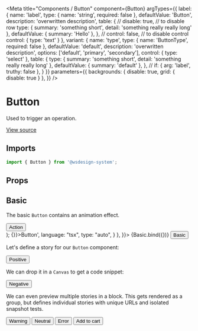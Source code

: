 
<Meta
  title="Components / Button"
  component={Button}
  argTypes={{
    label: {
      name: 'label',
      type: { name: 'string', required: false },
      defaultValue: 'Button',
      description: 'overwritten description',
      table: {
        // disable: true, // to disable row
        type: {
          summary: 'something short',
          detail: 'something really really long'
        },
        defaultValue: { summary: 'Hello' },
      },
      // control: false, // to disable control
      control: {
        type: 'text'
      }
    },
    variant: {
      name: 'type',
      type: { name: 'ButtonType', required: false },
      defaultValue: 'default',
      description: 'overwritten description',
      options: ['default', 'primary', 'secondary'],
      control: { type: 'select' },
      table: {
        type: {
          summary: 'something short',
          detail: 'something really really long'
        },
        defaultValue: { summary: 'default' },
      },
      // if: { arg: 'label', truthy: false },
    }
  }}
  parameters={{
    backgrounds: { disable: true, grid: { disable: true } },
  }}
/>

# Button

Used to trigger an operation.

[View source](https://github.com/actarian/wsdesign-system/tree/main/@components/button)

## Imports

```js
import { Button } from '@wsdesign-system';
```

## Props

<ArgsTable of={ButtonProps} />

## Basic

The basic `Button` contains an animation effect.

  <div style={{ margin: '0 1em' }}>
    <Button {...args}>Action</Button>
  </div>
</>);

<Canvas>
  <Story name="basic" args={{ variant: 'default' }} parameters={{
    docs: {
      source: {
        code: '<Button type="default" onClick={() => {}}>Button</Button>',
        language: "tsx",
        type: "auto",
      }
    },
  }}>
    {Basic.bind({})}
  </Story>
</Canvas>

<Canvas>
  <Story name="basic2">
    <Button>Basic</Button>
  </Story>
</Canvas>

Let's define a story for our `Button` component:

<Canvas>
  <Story name="positive">
    <Button status="positive">Positive</Button>
  </Story>
</Canvas>

We can drop it in a `Canvas` to get a code snippet:

<Canvas>
  <Story name="negative">
    <Button status="negative">Negative</Button>
  </Story>
</Canvas>

We can even preview multiple stories in a block. This
gets rendered as a group, but defines individual stories
with unique URLs and isolated snapshot tests.

<Canvas>
  <Story name="warning">
    <Button status="warning">Warning</Button>
  </Story>
  <Story name="neutral">
    <Button status="neutral">Neutral</Button>
  </Story>
  <Story name="error">
    <Button status="error">Error</Button>
  </Story>
  <Story name="with icon">
    <Button status="warning">
      <span>Add to cart</span><ShoppingCart />
    </Button>
  </Story>
</Canvas>
